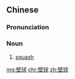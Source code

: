 ==Chinese==
{{zh-forms}}

===Pronunciation===
{{zh-pron
|m=bìqiú,er=y
|c=bik1 kau4
|cat=n
}}

===Noun===
{{zh-noun}}

# {{lb|zh|sport}} [[squash]]

[[mg:壁球]]
[[chr:壁球]]
[[zh:壁球]]